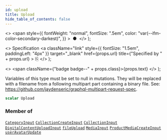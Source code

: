 ```yaml
---
id: upload
title: Upload
hide_table_of_contents: false
---
```


  <>
    <span
      style={{
        fontWeight: "normal",
        fontSize: ".5em",
        color: "var(--ifm-color-secondary-darkest)",
      }}
    >
      &nbsp;●&nbsp;
    </span>
  </>
);

  <>
    Specification
    <a
      className="link"
      style={{ fontSize: "1.5em", paddingLeft: "4px" }}
      target="\_blank"
      href={props.url}
      title={"Specified by " + props.url}
    >
      ⎘
    </a>
  </>
);

  <>
    <span className={"badge badge--" + props.class}>{props.text}</span>
  </>
);

Variables of this type must be set to null in mutations. They will be replaced with a filename from a following multipart part containing a binary file. See: https://github.com/jaydenseric/graphql-multipart-request-spec.

```graphql
scalar Upload
```

### Member of

[`CategoryInput`](../../api-reference/products/inputs/category-input) <Badge class="secondary" text="input"/><Bullet />[`CollectionCreateInput`](../../api-reference/products/inputs/collection-create-input) <Badge class="secondary" text="input"/><Bullet />[`CollectionInput`](../../api-reference/products/inputs/collection-input) <Badge class="secondary" text="input"/><Bullet />[`DigitalContentUploadInput`](../../api-reference/products/inputs/digital-content-upload-input) <Badge class="secondary" text="input"/><Bullet />[`fileUpload`](../../api-reference/miscellaneous/mutations/file-upload) <Badge class="secondary" text="mutation"/><Bullet />[`MediaInput`](../../api-reference/miscellaneous/inputs/media-input) <Badge class="secondary" text="input"/><Bullet />[`ProductMediaCreateInput`](../../api-reference/products/inputs/product-media-create-input) <Badge class="secondary" text="input"/><Bullet />[`userAvatarUpdate`](../../api-reference/users/mutations/user-avatar-update) <Badge class="secondary" text="mutation"/>
